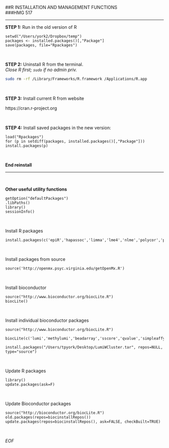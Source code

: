 ##R INSTALLATION AND MANAGEMENT FUNCTIONS                  
###HMG 517                                                    

- - -

**STEP 1:** Run in the old version of R  

```
setwd("/Users/york2/Dropbox/temp")
packages <- installed.packages()[,"Package"]
save(packages, file="Rpackages")
```

<br>

**STEP 2:** Uninstall R from the terminal.  
*Close R first; `sudo` if no admin priv.*  

```sh
sudo rm -rf /Library/Frameworks/R.framework /Applications/R.app
```

<br>

**STEP 3:** Install current R from website

https://cran.r-project.org


<br>

**STEP 4:** Install saved packages in the new version:  
```
load("Rpackages")
for (p in setdiff(packages, installed.packages()[,"Package"]))
install.packages(p)
```

<br>

**End reinstall**  

- - -

<br>

**Other useful utility functions**  
```
getOption("defaultPackages")
.libPaths()
library()
sessionInfo()
```

<br>


Install R packages  
```
install.packages(c('epiR','hapassoc','limma','lme4','nlme','polycor','pwr','sem','psych','hwriter','car'))
```

<br>

Install packages from source  
```
source('http://openmx.psyc.virginia.edu/getOpenMx.R')
```

<br>

Install bioconductor  
```
source("http://www.bioconductor.org/biocLite.R")
biocLite()
```

<br>

Install individual bioconductor packages  
```
source("http://www.bioconductor.org/biocLite.R")

biocLite(c('lumi','methylumi','beadarray','sscore','qvalue','simpleaffy','minfi','mdi'))

install.packages("/Users/tpyork/Desktop/LumiWCluster.tar", repos=NULL, type="source")
```

<br>

Update R packages  
```
library()
update.packages(ask=F)
```

<br>

Update Bioconductor packages  
```
source("http://bioconductor.org/biocLite.R")
old.packages(repos=biocinstallRepos())
update.packages(repos=biocinstallRepos(), ask=FALSE, checkBuilt=TRUE)
```


<br>

*EOF*  
